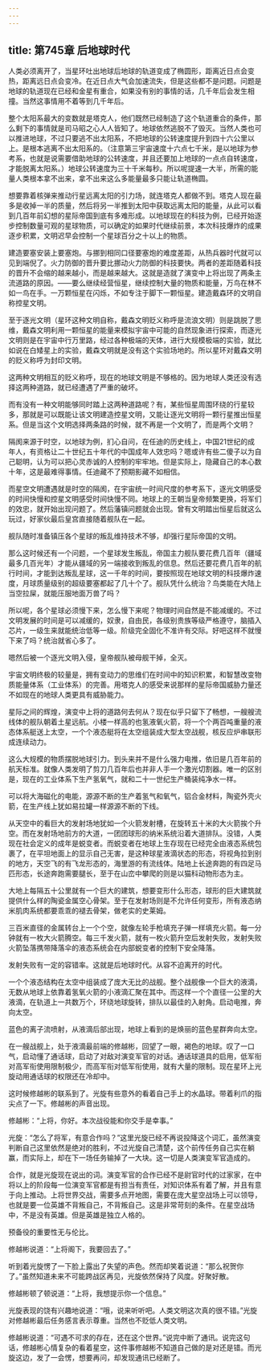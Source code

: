 ```yaml
---
---
---
```

title: 第745章 后地球时代
---



人类必须离开了，当星环吐出地球后地球的轨道变成了椭圆形，距离近日点会变热，距离远日点会变冷。在近日点大气会加速流失，但是这些都不是问题。问题是地球的轨道现在已经和金星有重合，如果没有别的事情的话，几千年后会发生相撞。当然这事情用不着等到几千年后。

整个太阳系最大的变数就是塔克人，他们既然已经制造了这个轨道重合的条件，那么剩下的事情就是司马昭之心人人皆知了。地球依然逃脱不了毁灭。当然人类也可以推进地球，不过只要逃不出太阳系，不把地球的公转速度提升到四十六公里以上。是根本逃离不出太阳系的。（注意第三宇宙速度十六点七千米，是以地球为参考系，也就是说需要借助地球的公转速度，并且还要加上地球的一点点自转速度，才能脱离太阳系。）地球公转速度为三十千米每秒。所以呢提速一大半，所需的能量人类根本拿不出来，拿不出来这么多能量最多只能让轨道椭圆。

想要靠着核弹来推动行星远离太阳的引力场，就连塔克人都做不到。塔克人现在最多是收掉一半的质量，然后将另一半推到太阳中获取远离太阳的能量，从此可以看到几百年前幻想的星际帝国到底有多难形成。以地球现在的科技为例，已经开始逐步控制数量可观的星球物质，可以确定的如果时代继续前景，本次科技爆炸的成果逐步积累，文明迟早会控制一个星球百分之十以上的物质。

建造要塞安装上要塞炮。与挪到相同口径要塞炮的难度差距，从热兵器时代就可以见到端倪了。火力防御的晋升要比挪动火力防御的科技要快。两者的差距随着科技的晋升不会缩的越来越小，而是越来越大。这就是造就了演变中上将出现了两条主流道路的原因。——要么继续经营恒星，继续控制大量的物质和能量，万鸟在林不如一鸟在手。一万颗恒星在闪烁，不如专注于脚下一颗恒星。建造戴森环的文明自称控星文明。

至于逐光文明（星环这种文明自称，戴森文明贬义称呼是流浪文明）则是跳脱了思维，戴森文明利用一颗恒星的能量来模拟宇宙中可能的自然现象进行探索，而逐光文明则是在宇宙中行万里路，经过各种极端的天体，进行大规模极端的实验，就比如说在白矮星上的实验，戴森文明就是没有这个实验场地的。所以星环对戴森文明的贬义称呼为封印文明。

这两种文明相互的贬义称呼，现在的地球文明是不够格的。因为地球人类还没有选择这两种道路，就已经遭遇了严重的破坏。

而有没有一种文明能够同时踏上这两种道路呢？有，某些恒星周围环绕的行星较多，那就是可以既能让该文明建造控星文明，又能让逐光文明将一颗行星推出恒星系。但是当这个文明选择两条路的时候，就不再是一个文明了，而是两个文明？

隔阂来源于时空，以地球为例，扪心自问，在任迪的历史线上，中国21世纪的成年人，有资格让二十世纪五十年代的中国成年人效忠吗？嗯或许有些二傻子以为自己聪明，认为可以把心灵赤诚的人控制的牢牢地。但是实际上，隐藏自己的本心数十年，这是最难得事情。任迪藏不了预期影藏不如相信。

而星空文明遭遇就是时空的隔阂，在宇宙统一时间尺度的参考系下，逐光文明感受的时间快慢和控星文明感受时间快慢不同。地球上的王朝当皇帝频繁更换，将军们的效忠，就开始出现问题了。然后藩镇问题就会出现。曾有文明踏出恒星后就这么玩过，好家伙最后皇宫直接随着舰队在一起。

舰队随时准备镇压各个星球的叛乱维持技术不够，却强行星际帝国的文明。

那么这时候还有一个问题，一个星球发生叛乱，帝国主力舰队要花费几百年（疆域最多几百光年）才能从疆域的另一端接收到叛乱的信息。然后还要花费几百年的航行时间，才能到达叛乱星球，这一千年的时间，要按照现在地球文明的科技爆炸速度，月球质量级别的超级要塞都起了几十个了。舰队凭什么统治？鸟类能在大陆上当空拉屎，就能压服地面万兽了吗？

所以呢，各个星球必须慢下来，怎么慢下来呢？物理时间自然是不能减缓的。不过文明发展的时间是可以减缓的，奴隶，自由民，各级别贵族等级严格遵守，脑插入芯片，一级生来就能统治低等一级。阶级完全固化不准许有交际。好吧这样不就慢下来了吗？统治就省心多了。

嗯然后被一个逐光文明入侵，皇帝舰队被母舰干掉，全灭。

宇宙文明终极的较量是，拥有变动力的思维们在时间中的知识积累，和智慧改变物质能量体系（工业体系）的完善。用塔克人的感受来说那样的星际帝国威胁力量还不如现在的地球人类更具有威胁能力。

星际之间的辉煌，演变中上将的道路何去何从？现在似乎只留下了畅想，一艘艘流线体的舰队朝着土星远航。小楼一样高的也氢液氧火箭，将一个个两百吨重量的液态体系艇送上太空，一个个液态艇将在太空组装成大型太空战舰，核反应炉串联形成连续动力。

这么大规模的物质摆脱地球引力。到头来并不是什么强力电推，依旧是几百年前的航天标准。就像人类发明了剪刀几百年后也并非人手一个激光切割器。唯一的区别是，现在的工业体系下生产氢氧气，就和二十一世纪生产桶装纯净水一样。

可以将大海磁化的电能，源源不断的生产着氢气和氧气，铝合金材料，陶瓷外壳火箭，在生产线上犹如易拉罐一样源源不断的下线。

从天空中的看巨大的发射场地犹如一个火箭发射槽，在旋转五十米的大火箭挨个升空。而在发射场地前方的大道，一团团球形的纳米系统沿着大道排队。没错，人类现在社会定义的成年是蜕变者。而蜕变者在地球上生存现在已经完全由液态系统包裹了，在平坦地面上的显示自己无害，是这种球星液滴状态的形态，将视角拉到别的地方，天空飞的有飞龙形态的，海里游的有流线体。陆地上长途奔跑的有四足马匹形态，长途奔跑需要腿长，至于在山峦中攀爬的则是以猫科动物形态为主。

大地上每隔五十公里就有一个巨大的建筑，想要变形什么形态，球形的巨大建筑就提供什么样的陶瓷金属空心骨架。至于在发射场则是不允许任何变形，所有液态纳米肌肉系统都要乖乖的褪去骨架，做老实的史莱姆。

三百米直径的金属转台上一个个空，就像左轮手枪填充子弹一样填充火箭。每一分钟就有一枚大火箭腾空。每三千发火箭，就有一枚火箭升空后发射失败，发射失败火箭坠落携带降落伞的液态系统会在内部蜕变者的控制下安全降落。

发射失败有一定的容错率。这就是后地球时代。从容不迫离开的时代。

一个个液态结构在太空中组装成了庞大无比的战舰。整个战舰像一个巨大的液滴，无数从地球上依靠着氢氧火箭的小液滴汇聚在其中。而这样一个个直径一公里的大液滴，在轨道上一共数万个，环绕地球旋转，排队以最佳的入射角。启动电推，奔向太空。

蓝色的离子流喷射，从液滴后部出现，地球上看到的是焕丽的蓝色星群奔向太空。

在一艘战舰上，处于液滴最前端的修越彬，回望了一眼，褐色的地球。叹了一口气，启动懂了通话球，启动了对敌对演变军官的对话。通话球道具的启用，低军衔对高军衔使用限制极少，而高军衔对低军衔使用，就有大量的限制。现在星环上光旋动用通话球的权限还在冷却中。

这时候修越彬的联系到了。光旋有些意外的看着自己手上的水晶球。带着利爪的指尖点了一下。修越彬的声音出现。

修越彬：“上将，你好。本次战役能和你交手是幸事。”

光旋：“怎么了将军，有意合作吗？”这里光旋已经不再说投降这个词汇，虽然演变判断自己这里依然是绝对的胜利，不过光旋自己清楚，这个前传任务自己实在躺赢，而实际上，却在下一场任务输掉了一大块。这一切是人类演变军官造成的。

合作，就是光旋现在说出的词。演变军官的合作已经不是尉官时代的过家家，在中将以上的阶段每一位演变军官都是有担当有责任，对知识体系有着了解，并且有意于向上推动。上将世界交战，需要多点开地图，需要在庞大星空战场上可以领导，也就是要一位英雄不背叛自己，不背叛自己。这是非常苛刻的条件。在星空战场中，不是没有英雄。但是英雄是独立人格的。

预备役的重要性无与伦比。

修越彬说道：“上将阁下，我要回去了。”

听到着光旋愣了一下脸上露出了失望的声色。然而却笑着说道：“那么祝贺你了。”虽然知道未来不可能跨战区再见，光旋依然保持了风度。好聚好散。

修越彬顿了顿说道：“上将，我想提示你一个信息。”

光旋表现的饶有兴趣地说道：“哦，说来听听吧。人类文明这次真的很不错。”光旋对修越彬最后任务感言表示尊重。当然也不贬低人类文明。

修越彬说道：“可遇不可求的存在，还在这个世界。”说完中断了通讯。说完这句话，修越彬心情复杂的看着星空，这件事修越彬不知道自己做的是对还是错。而光旋这边，发了一会愣，想要再问，却发现通讯已经断了。